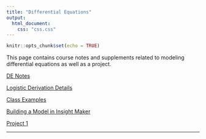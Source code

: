 ```yaml
---
title: "Differential Equations"
output:
  html_document:
    css: "css.css"
---
```


```r
knitr::opts_chunk$set(echo = TRUE)
```

This page contains course notes and supplements related to modeling differential equations as well as a project.

[DE Notes](https://drive.google.com/file/d/1qCGr1fBIFihseNLveiWglu2UDgOziQnl/view?usp=sharing)

[Logistic Derivation Details](https://drive.google.com/file/d/1puwd2cXDeeCygdFTAN5AXIRst50Eb51O/view?usp=sharing)

[Class Examples](https://docs.google.com/spreadsheets/d/1zENGbL9Coa7GBt6PXA2u1ZexoXnp5Wvr/edit?usp=sharing&ouid=101085786338866865565&rtpof=true&sd=true)

[Building a Model in Insight Maker](https://drive.google.com/file/d/1IzkN9Tsry2cNCdZyzbWjZtNCp485MnZ3/view?usp=sharing)

[Project 1](https://drive.google.com/file/d/1bd7SqwNG2klCzXtdHZYIurg4niQic9dM/view?usp=sharing)

__________
